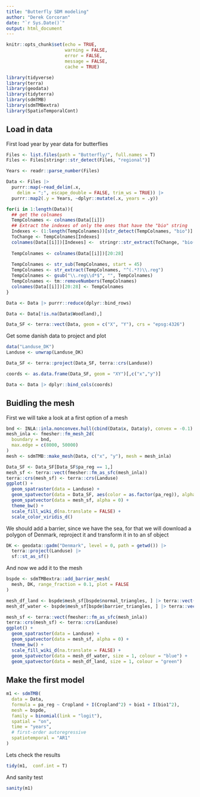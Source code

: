 ```yaml
---
title: "Butterfly SDM modeling"
author: "Derek Corcoran"
date: "`r Sys.Date()`"
output: html_document
---
```


```r
knitr::opts_chunk$set(echo = TRUE,
                      warning = FALSE,
                      error = FALSE,
                      message = FALSE,
                      cache = TRUE)
```


```r
library(tidyverse)
library(terra)
library(geodata)
library(tidyterra)
library(sdmTMB)
library(sdmTMBextra)
library(SpatioTemporalCont)
```

## Load in data

First load year by year data for butterflies

```r
Files <- list.files(path = "Butterfly/", full.names = T)
Files <- Files[stringr::str_detect(Files, "regional")]

Years <- readr::parse_number(Files)

Data <- Files |> 
  purrr::map(~read_delim(.x, 
    delim = ";", escape_double = FALSE, trim_ws = TRUE)) |> 
  purrr::map2(.y = Years, ~dplyr::mutate(.x, years = .y))

for(i in 1:length(Data)){
  ## get the colnames
  TempColnames <- colnames(Data[[i]])
  ## Extract the indexes of only the ones that have the "bio" string
  Indexes <- (1:length(TempColnames))[str_detect(TempColnames, "bio")]
  ToChange <- TempColnames[Indexes]
  colnames(Data[[i]])[Indexes] <-  stringr::str_extract(ToChange, "bio(\\d+)")
  
  TempColnames <- colnames(Data[[i]])[20:28]
  
  TempColnames <- str_sub(TempColnames, start = 45)
  TempColnames <- str_extract(TempColnames, "^(.*?)\\.reg")
  TempColnames <- gsub("\\.reg\\d*$", "", TempColnames)
  TempColnames <- tm::removeNumbers(TempColnames)
  colnames(Data[[i]])[20:28] <- TempColnames
}

Data <- Data |> purrr::reduce(dplyr::bind_rows)

Data <- Data[!is.na(Data$Woodland),]

Data_SF <- terra::vect(Data, geom = c("X", "Y"), crs = "epsg:4326")
```

Get some danish data to project and plot

```r
data("Landuse_DK")
Landuse <- unwrap(Landuse_DK)

Data_SF <- terra::project(Data_SF, terra::crs(Landuse))

coords <- as.data.frame(Data_SF, geom = "XY")[,c("x","y")]

Data <- Data |> dplyr::bind_cols(coords)
```


## Buidling the mesh

First we will take a look at a first option of a mesh

```r

bnd <- INLA::inla.nonconvex.hull(cbind(Data$x, Data$y), convex = -0.1)
mesh_inla <- fmesher::fm_mesh_2d(
  boundary = bnd,
  max.edge = c(8000, 50000)
)
mesh <- sdmTMB::make_mesh(Data, c("x", "y"), mesh = mesh_inla)
```



```r
Data_SF <- Data_SF[Data_SF$pa_reg == 1,]
mesh_sf <- terra::vect(fmesher::fm_as_sfc(mesh_inla))
terra::crs(mesh_sf) <- terra::crs(Landuse)
ggplot() +
  geom_spatraster(data = Landuse) +
  geom_spatvector(data = Data_SF, aes(color = as.factor(pa_reg)), alpha = 0.5) +
  geom_spatvector(data = mesh_sf, alpha = 0) +
  theme_bw() +
  scale_fill_wiki_d(na.translate = FALSE) + 
  scale_color_viridis_d()
```

We should add a barrier, since we have the sea, for that we will download a polygon of Denmark, reproject it and transform it in to an sf object

```r
DK <- geodata::gadm("Denmark", level = 0, path = getwd()) |> 
  terra::project(Landuse) |> 
  sf::st_as_sf()
```

And now we add it to the mesh

```r
bspde <- sdmTMBextra::add_barrier_mesh(
  mesh, DK, range_fraction = 0.1, plot = FALSE
)
```

```r
mesh_df_land <- bspde$mesh_sf[bspde$normal_triangles, ] |> terra::vect()
mesh_df_water <- bspde$mesh_sf[bspde$barrier_triangles, ] |> terra::vect()

mesh_sf <- terra::vect(fmesher::fm_as_sfc(mesh_inla))
terra::crs(mesh_sf) <- terra::crs(Landuse)
ggplot() +
  geom_spatraster(data = Landuse) +
  geom_spatvector(data = mesh_sf, alpha = 0) +
  theme_bw() +
  scale_fill_wiki_d(na.translate = FALSE) +
  geom_spatvector(data = mesh_df_water, size = 1, colour = "blue") +
  geom_spatvector(data = mesh_df_land, size = 1, colour = "green")
```

## Make the first model


```r
m1 <- sdmTMB(
  data = Data,
  formula = pa_reg ~ Cropland + I(Cropland^2) + bio1 + I(bio1^2),
  mesh = bspde,
  family = binomial(link = "logit"),
  spatial = "on",
  time = "years",
  # first-order autoregressive 
  spatiotemporal = "AR1"
)
```

Lets check the results

```r
tidy(m1,  conf.int = T)
```

And sanity test

```r
sanity(m1)
```

